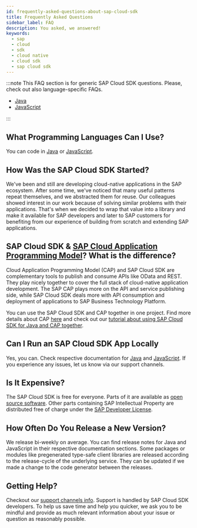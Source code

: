 ```yaml
---
id: frequently-asked-questions-about-sap-cloud-sdk
title: Frequently Asked Questions
sidebar_label: FAQ
description: You asked, we answered!
keywords:
  - sap
  - cloud
  - sdk
  - cloud native
  - cloud sdk
  - sap cloud sdk
---
```


:::note
This FAQ section is for generic SAP Cloud SDK questions.
Please, check out also language-specific FAQs.

- [Java](/docs/java/frequently-asked-questions)
- [JavaScript](/docs/js/frequently-asked-questions)

:::

## What Programming Languages Can I Use?

You can code in [Java](/docs/java/getting-started) or [JavaScript](/docs/js/getting-started).

## How Was the SAP Cloud SDK Started?

We've been and still are developing cloud-native applications in the SAP ecosystem.
After some time, we've noticed that many useful patterns repeat themselves, and we abstracted them for reuse.
Our colleagues showed interest in our work because of solving similar problems with their applications.
That's when we decided to wrap that value into a library and make it available for SAP developers and later to SAP customers for benefiting from our experience of building from scratch and extending SAP applications.

## SAP Cloud SDK & [SAP Cloud Application Programming Model](./related-projects/cap.mdx)? What is the difference?

Cloud Application Programming Model (CAP) and SAP Cloud SDK are complementary tools to publish and consume APIs like OData and REST.
They play nicely together to cover the full stack of cloud-native application development.
The SAP CAP plays more on the API and service publishing side, while SAP Cloud SDK deals more with API consumption and deployment of applications to SAP Business Technology Platform.

You can use the SAP Cloud SDK and CAP together in one project.
Find more details about CAP [here](./related-projects/cap.mdx) and check out our [tutorial about using SAP Cloud SDK for Java and CAP together](https://developers.sap.com/tutorials/cloudsdk-integrate-cap.html).

## Can I Run an SAP Cloud SDK App Locally

Yes, you can.
Check respective documentation for [Java](/docs/java/getting-started) and [JavaScript](/docs/js/getting-started#run-the-project).
If you experience any issues, let us know via our support channels.

## Is It Expensive?

The SAP Cloud SDK is free for everyone.
Parts of it are available as [open source software](https://github.com/SAP/cloud-sdk-js).
Other parts containing SAP Intellectual Property are distributed free of charge under the [SAP Developer License](https://tools.hana.ondemand.com/developer-license-3.0.0.txt).

## How Often Do You Release a New Version?

We release bi-weekly on average.
You can find release notes for Java and JavaScript in their respective documentation sections.
Some packages or modules like pregenerated type-safe client libraries are released according to the release-cycle of the underlying service.
They can be updated if we made a change to the code generator between the releases.

## Getting Help?

Checkout our [support channels info](./support.mdx).
Support is handled by SAP Cloud SDK developers.
To help us save time and help you quicker, we ask you to be mindful and provide as much relevant information about your issue or question as reasonably possible.
